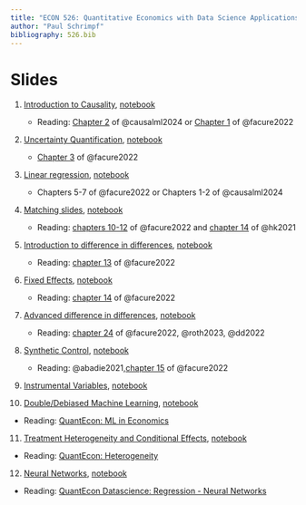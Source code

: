 ```yaml
---
title: "ECON 526: Quantitative Economics with Data Science Applications"
author: "Paul Schrimpf"
bibliography: 526.bib
---
```


# Slides

1. [Introduction to Causality](causality_intro.qmd), [notebook](causality_intro.ipynb)
   - Reading: [Chapter 2](https://causalml-book.org/assets/chapters/CausalML_chap_2.pdf) of @causalml2024 or [Chapter 1](https://matheusfacure.github.io/python-causality-handbook/01-Introduction-To-Causality.html) of @facure2022

2. [Uncertainty Quantification](uncertainty.qmd), [notebook](uncertainty.ipynb)
   - [Chapter 3](https://matheusfacure.github.io/python-causality-handbook/03-Stats-Review-The-Most-Dangerous-Equation.html.html) of @facure2022

3. [Linear regression](regression.qmd), [notebook](regression.ipynb)
   - Chapters 5-7 of @facure2022 or Chapters 1-2 of @causalml2024

4. [Matching slides](matching.qmd), [notebook](matching.ipynb)
   - Reading:  [chapters 10-12](https://matheusfacure.github.io/python-causality-handbook/10-Matching.html) of @facure2022 and [chapter 14](https://theeffectbook.net/ch-Matching.html) of @hk2021

5. [Introduction to difference in differences](did.qmd), [notebook](did.ipynb)
   - Reading: [chapter 13](https://matheusfacure.github.io/python-causality-handbook/13-Difference-in-Differences.html) of @facure2022

6. [Fixed Effects](fe.qmd), [notebook](fe.ipynb)
   - Reading: [chapter 14](https://matheusfacure.github.io/python-causality-handbook/14-Panel-Data-and-Fixed-Effects.html) of @facure2022

7. [Advanced difference in differences](moredid.qmd), [notebook](moredid.ipynb)
   - Reading: [chapter 24](https://matheusfacure.github.io/python-causality-handbook/24-The-Diff-in-Diff-Saga.html) of @facure2022, @roth2023, @dd2022

8. [Synthetic Control](syntheticcontrol.qmd), [notebook](syntheticcontrol.ipynb)
   - Reading: @abadie2021,[chapter 15](https://matheusfacure.github.io/python-causality-handbook/15-Synthetic-Control.html) of @facure2022

9. [Instrumental Variables](iv.qmd), [notebook](iv.ipynb)

10. [Double/Debiased Machine Learning](doubleml.qmd), [notebook](doubleml.ipynb)
   - Reading: [QuantEcon: ML in Economics](https://datascience.quantecon.org/applications/ml_in_economics.html#estimation-of-nuisance-functions)

11. [Treatment Heterogeneity and Conditional Effects](conditionaleffect.qmd), [notebook](conditionaleffect.ipynb)
   - Reading: [QuantEcon: Heterogeneity](https://datascience.quantecon.org/applications/heterogeneity.html)

12. [Neural Networks](neuralnets.qmd), [notebook](neuralnets.ipynb)
   - Reading: [QuantEcon Datascience: Regression - Neural Networks](https://datascience.quantecon.org/tools/regression.html#neural-networks)
